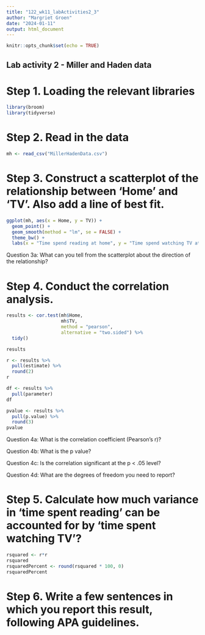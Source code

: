 ```yaml
---
title: "122_wk11_labActivities2_3"
author: "Margriet Groen"
date: "2024-01-11"
output: html_document
---
```


```r
knitr::opts_chunk$set(echo = TRUE)
```

## Lab activity 2 - Miller and Haden data

# Step 1. Loading the relevant libraries
```r
library(broom)
library(tidyverse)
```
# Step 2. Read in the data
```r
mh <- read_csv("MillerHadenData.csv")
```

# Step 3.  Construct a scatterplot of the relationship between 'Home' and 'TV'. Also add a line of best fit.

```r
ggplot(mh, aes(x = Home, y = TV)) + 
  geom_point() +
  geom_smooth(method = "lm", se = FALSE) +
  theme_bw() +
  labs(x = "Time spend reading at home", y = "Time spend watching TV at home")

```

Question 3a: What can you tell from the scatterplot about the direction of the relationship?

# Step 4.  Conduct the correlation analysis.
```r
results <- cor.test(mh$Home, 
                    mh$TV, 
                    method = "pearson", 
                    alternative = "two.sided") %>% 
  tidy()

results
```
```r
r <- results %>%
  pull(estimate) %>%
  round(2)
r

df <- results %>%
  pull(parameter)
df

pvalue <- results %>%
  pull(p.value) %>%
  round(3)
pvalue
```

Question 4a:  What is the correlation coefficient (Pearson's r)?

Question 4b: What is the p value?

Question 4c: Is the correlation significant at the p \< .05 level?

Question 4d: What are the degrees of freedom you need to report?

# Step 5. Calculate how much variance in 'time spent reading' can be accounted for by 'time spent watching TV'?

```r
rsquared <- r*r
rsquared
rsquaredPercent <- round(rsquared * 100, 0)
rsquaredPercent
```

# Step 6. Write a few sentences in which you report this result, following APA guidelines.

